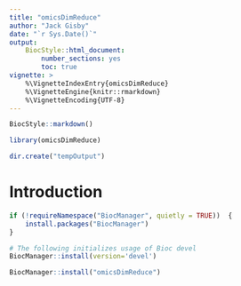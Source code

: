 ```yaml
---
title: "omicsDimReduce"
author: "Jack Gisby"
date: "`r Sys.Date()`" 
output:
    BiocStyle::html_document:
        number_sections: yes
        toc: true
vignette: >
    %\VignetteIndexEntry{omicsDimReduce}
    %\VignetteEngine{knitr::rmarkdown}
    %\VignetteEncoding{UTF-8} 
---
```


```r
BiocStyle::markdown()

library(omicsDimReduce)

dir.create("tempOutput")
```

# Introduction

```r
if (!requireNamespace("BiocManager", quietly = TRUE))  {
    install.packages("BiocManager")
}

# The following initializes usage of Bioc devel
BiocManager::install(version='devel')

BiocManager::install("omicsDimReduce")
```
